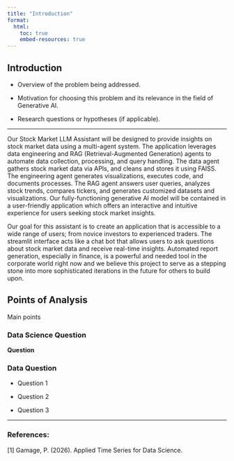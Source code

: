 ```yaml
---
title: "Introduction"
format:
  html:
    toc: true
    embed-resources: true
---
```


## Introduction
- Overview of the problem being addressed.

- Motivation for choosing this problem and its relevance in the field of Generative AI.

- Research questions or hypotheses (if applicable).

---

Our Stock Market LLM Assistant will be designed to provide insights on stock market data using a multi-agent system. The application leverages data engineering and RAG (Retrieval-Augmented Generation) agents to automate data collection, processing, and query handling. The data agent gathers stock market data via APIs, and cleans and stores it using FAISS. The engineering agent generates visualizations, executes code, and documents processes. The RAG agent answers user queries, analyzes stock trends, compares tickers, and generates customized datasets and visualizations. Our fully-functioning generative AI model will be contained in a user-friendly application which offers an interactive and intuitive experience for users seeking stock market insights.

Our goal for this assistant is to create an application that is accessible to a wide range of users; from novice investors to experienced traders. The streamlit interface acts like a chat bot that allows users to ask questions about stock market data and receive real-time insights. Automated report generation, especially in finance, is a powerful and needed tool in the corporate world right now and we believe this project to serve as a stepping stone into more sophisticated iterations in the future for others to build upon.

## Points of Analysis
Main points

### Data Science Question
**Question**

### Data Question
- Question 1

- Question 2

- Question 3


---

### References:

[1] Gamage, P. (2026). Applied Time Series for Data Science.
